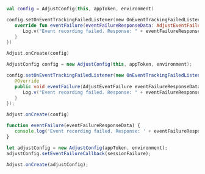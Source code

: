 <Tabs>
<Tab title="Kotlin" sync="kotlin">

```kotlin
val config = AdjustConfig(this, appToken, environment)

config.setOnEventTrackingFailedListener(new OnEventTrackingFailedListener() {
   override fun eventFailure(eventFailureResponseData: AdjustEventFailure) {
      Log.v("Event recording failed. Response: " + eventFailureResponseData.Message)
   }
})

Adjust.onCreate(config)
```

</Tab>
<Tab title="Java" sync="java">

```java
AdjustConfig config = new AdjustConfig(this, appToken, environment);

config.setOnEventTrackingFailedListener(new OnEventTrackingFailedListener() {
   @Override
   public void eventFailure(AdjustEventFailure eventFailureResponseData) {
      Log.v("Event recording failed. Response: " + eventFailureResponseData.Message)
   }
});

Adjust.onCreate(config)
```

</Tab>
<Tab title="Javascript" sync="js">

```js
function eventFailure(eventFailureResponseData) {
   console.log('Event recording failed. Response: ' + eventFailureResponseData.Message)
}

let adjustConfig = new AdjustConfig(appToken, environment);
adjustConfig.setEventFailureCallback(sessionFailure);

Adjust.onCreate(adjustConfig);
```

</Tab>
</Tabs>
